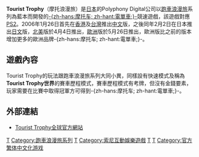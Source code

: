 '''Tourist Trophy'''（摩托浪漫旅）是[[日本|日本]]的Polyphony Digital公司以[[跑車浪漫旅|跑車浪漫旅]]系列為藍本而開發的[[電單車|-{zh-hans:摩托车; zh-hant:電單車;}-]]競速遊戲，該遊戲對應[[PS2|PS2]]。2006年1月26日首先在[[香港|香港]]及[[台灣|台灣]]推出[[中文|中文]]版，之後同年2月2日在日本推出[[日文|日文]]版，[[北美|北美]]版於4月4日推出，[[歐洲|歐洲]]版於5月26日推出，歐洲版比之前的版本增加更多的歐洲品牌-{zh-hans:摩托车; zh-hant:電單車;}-。

== 遊戲內容 ==

Tourist Trophy的玩法跟跑車浪漫旅系列大同小異，同樣設有快速模式及稱為'''Tourist Trophy世界'''的賽車歷程模式，賽車歷程模式有考牌，但沒有金錢要素，玩家需要在比賽中取得冠軍方可得到-{zh-hans:摩托车; zh-hant:電單車;}-。

== 外部連結 ==
*[https://web.archive.org/web/20190313233315/http://www.touristtrophy.com/ Tourist Trophy全球官方網站]


{{模板:跑車浪漫旅系列}}

{{CVG-stub}}

{{DEFAULTSORT:Tourist Trophy}}
[[Category:2006年电子游戏|T]]
[[Category:跑車浪漫旅系列|Category:跑車浪漫旅系列]]
[[Category:竞速模拟游戏|T]]
[[Category:索尼互動娛樂遊戲|Category:索尼互動娛樂遊戲]]
[[Category:PlayStation_2游戏|T]]
[[Category:PlayStation_2独占游戏|T]]
[[Category:官方繁体中文化游戏|Category:官方繁体中文化游戏]]